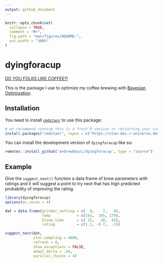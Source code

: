 ```yaml
---
output: github_document
---
```


<!-- README.md is generated from README.Rmd. Please edit that file -->

```r
knitr::opts_chunk$set(
  collapse = TRUE,
  comment = "#>",
  fig.path = "man/figures/README-",
  out.width = "100%"
)
```

# dyingforacup

[DO YOU FOLKS LIKE COFFEE?!](https://www.youtube.com/watch?v=RJC9DXQAd7U)

<!-- badges: start -->
<!-- badges: end -->

This is the package I use to optimize my coffee brewing with [Bayesian Optimization](https://www.youtube.com/watch?v=wZODGJzKmD0).

## Installation

You need to install [`cmdstanr`](https://mc-stan.org/cmdstanr/index.html) to use this package:

```r
# we recommend running this is a fresh R session or restarting your current session
install.packages("cmdstanr", repos = c("https://stan-dev.r-universe.dev", getOption("repos")))
```

You can install the development version of `dyingforacup` like so:

```r
remotes::install_github('andrewGhazi/dyingforacup', type = "source")
```

## Example

Give the `suggest_next()` function a data frame of brew parameters with ratings and it will suggest a point to try next that has high predicted probability of improving the rating.

```r
library(dyingforacup)
options(mc.cores = 4)

dat = data.frame(grinder_setting = c(  8,    7,   9), 
                 temp            = c(193,  195, 179),
                 bloom_time      = c( 25,   20,  45),
                 rating          = c(1.1, -0.7,  -1))

suggest_next(dat,
             iter_sampling = 4000, 
             refresh = 0, 
             show_exceptions = FALSE, 
             adapt_delta = .95, 
             parallel_chains = 4)
```
